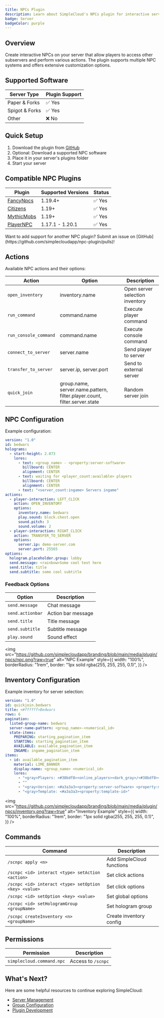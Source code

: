 ```yaml
---
title: NPCs Plugin
description: Learn about SimpleCloud's NPCs plugin for interactive server navigation and management
badge: Server
badgeColor: purple
---
```


## Overview

Create interactive NPCs on your server that allow players to access other subservers and perform various actions. The plugin supports multiple NPC systems and offers extensive customization options.

## Supported Software

| Server Type    | Plugin Support |
| -------------- | -------------- |
| Paper & Forks  | ✅ Yes         |
| Spigot & Forks | ✅ Yes         |
| Other          | ❌ No          |

## Quick Setup

1. Download the plugin from [GitHub](https://github.com/simplecloudapp/npc-plugin/releases)
2. Optional: Download a supported NPC software
3. Place it in your server's plugins folder
4. Start your server

## Compatible NPC Plugins

| Plugin                                                                                                      | Supported Versions | Status |
| ----------------------------------------------------------------------------------------------------------- | ------------------ | ------ |
| [FancyNpcs](https://fancyplugins.de/FancyNpcs)                                                              | 1.19.4+            | ✅ Yes |
| [Citizens](https://citizensnpcs.co)                                                                         | 1.19+              | ✅ Yes |
| [MythicMobs](https://www.spigotmc.org/resources/⚔-mythicmobs-free-version-►the-1-custom-mob-creator◄.5702/) | 1.19+              | ✅ Yes |
| [PlayerNPC](https://www.spigotmc.org/resources/✅-api-player-npc-✅-1-17-1-20-1.93625/)                     | 1.17.1 - 1.20.1    | ✅ Yes |

<Callout>
  Want to add support for another NPC plugin? Submit an issue on
  [GitHub](https://github.com/simplecloudapp/npc-plugin/pulls)!
</Callout>

## Actions

Available NPC actions and their options:

| Action                | Option                                                                    | Description                     |
| --------------------- | ------------------------------------------------------------------------- | ------------------------------- |
| `open_inventory`      | inventory.name                                                            | Open server selection inventory |
| `run_command`         | command.name                                                              | Execute player command          |
| `run_console_command` | command.name                                                              | Execute console command         |
| `connect_to_server`   | server.name                                                               | Send player to server           |
| `transfer_to_server`  | server.ip, server.port                                                    | Send to external server         |
| `quick_join`          | group.name, server.name.pattern, filter.player.count, filter.server.state | Random server join              |

## NPC Configuration

Example configuration:

```yaml
version: "1.0"
id: bedwars
holograms:
  - start-height: 2.073
    lores:
      - text: <group_name> - <property:server-software>
        billboard: CENTER
        alignment: CENTER
      - text: waiting for <player_count:available> players
        billboard: CENTER
        alignment: CENTER
      - text: "<server_count:ingame> Servers ingame"
actions:
  - player-interaction: LEFT_CLICK
    action: OPEN_INVENTORY
    options:
      inventory.name: bedwars
      play.sound: block.chest.open
      sound.pitch: 3
      sound.volume: 2
  - player-interaction: RIGHT_CLICK
    action: TRANSFER_TO_SERVER
    options:
      server.ip: demo-server.com
      server.port: 25565
options:
  hologram.placeholder.group: lobby
  send.message: <rainbow>Some cool text here
  send.title: title
  send.subtitle: some cool subtitle
```

### Feedback Options

| Option           | Description        |
| ---------------- | ------------------ |
| `send.message`   | Chat message       |
| `send.actionbar` | Action bar message |
| `send.title`     | Title message      |
| `send.subtitle`  | Subtitle message   |
| `play.sound`     | Sound effect       |

<img
  src="https://github.com/simplecloudapp/branding/blob/main/media/plugin/npcs/npc.png?raw=true"
  alt="NPC Example"
  style={{
    width: "100%",
    borderRadius: "1rem",
    border: "1px solid rgba(255, 255, 255, 0.1)",
  }}
/>

## Inventory Configuration

Example inventory for server selection:

```yaml
version: "1.0"
id: quickjoin.bedwars
title: <#ffffff>Bedwars
rows: 6
pagination:
  listed-group-name: bedwars
  server-name-pattern: <group_name>-<numerical_id>
  state-items:
    PREPARING: starting_pagination_item
    STARTING: starting_pagination_item
    AVAILABLE: available_pagination_item
    INGAME: ingame_pagination_item
items:
  - id: available_pagination_item
    material: LIME_BANNER
    display-name: <group_name> <numerical_id>
    lores:
      - "<gray>Players: <#38bdf8><online_players><dark_gray>/<#38bdf8><max_players>"
      - ""
      - "<gray>Version: <#a3a3a3><property:server-software> <property:minecraft-version>"
      - "<gray>Template: <#a3a3a3><property:template-id>"
```

<img
  src="https://github.com/simplecloudapp/branding/blob/main/media/plugin/npcs/inventory.png?raw=true"
  alt="Inventory Example"
  style={{
    width: "100%",
    borderRadius: "1rem",
    border: "1px solid rgba(255, 255, 255, 0.1)",
  }}
/>

## Commands

| Command                                               | Description               |
| ----------------------------------------------------- | ------------------------- |
| `/scnpc apply <n>`                                    | Add SimpleCloud functions |
| `/scnpc <id> interact <type> setAction <action>`      | Set click actions         |
| `/scnpc <id> interact <type> setOption <key> <value>` | Set click options         |
| `/scnpc <id> setOption <key> <value>`                 | Set global options        |
| `/scnpc <id> setHologramGroup <groupName>`            | Set hologram group        |
| `/scnpc createInventory <n> <groupName>`              | Create inventory config   |

## Permissions

| Permission                | Description        |
| ------------------------- | ------------------ |
| `simplecloud.command.npc` | Access to `/scnpc` |

## What's Next?

Here are some helpful resources to continue exploring SimpleCloud:

- [Server Management](/docs/manual/resources/servers)
- [Group Configuration](/docs/manual/resources/groups)
- [Plugin Development](/docs/manual/plugin/overview)
